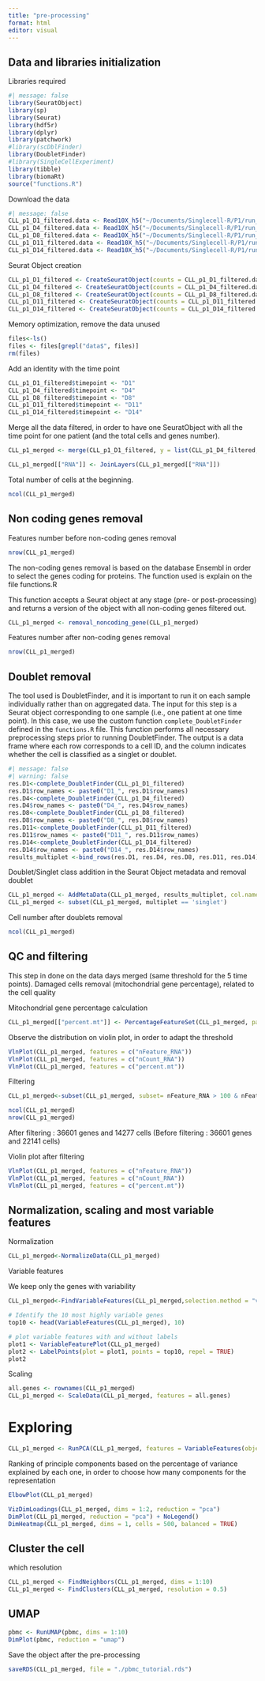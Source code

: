 ```yaml
---
title: "pre-processing"
format: html
editor: visual
---
```


## Data and libraries initialization

Libraries required

```r
#| message: false
library(SeuratObject)
library(sp)
library(Seurat)
library(hdf5r)
library(dplyr)
library(patchwork)
#library(scDblFinder)
library(DoubletFinder)
#library(SingleCellExperiment)
library(tibble)
library(biomaRt)
source("functions.R")
```

Download the data

```r
#| message: false
CLL_p1_D1_filtered.data <- Read10X_h5("~/Documents/Singlecell-R/P1/run_count_J1/outs/filtered_feature_bc_matrix.h5")
CLL_p1_D4_filtered.data <- Read10X_h5("~/Documents/Singlecell-R/P1/run_count_J4/outs/filtered_feature_bc_matrix.h5")
CLL_p1_D8_filtered.data <- Read10X_h5("~/Documents/Singlecell-R/P1/run_count_J8/outs/filtered_feature_bc_matrix.h5")
CLL_p1_D11_filtered.data <- Read10X_h5("~/Documents/Singlecell-R/P1/run_count_J11/outs/filtered_feature_bc_matrix.h5")
CLL_p1_D14_filtered.data <- Read10X_h5("~/Documents/Singlecell-R/P1/run_count_J14/outs/filtered_feature_bc_matrix.h5")
```

Seurat Object creation

```r
CLL_p1_D1_filtered <- CreateSeuratObject(counts = CLL_p1_D1_filtered.data$`Gene Expression`, project = "P1_D1_filtered",min.cells = 2, min.features = 100)
CLL_p1_D4_filtered <- CreateSeuratObject(counts = CLL_p1_D4_filtered.data$`Gene Expression`, project = "P1_D4_filtered", min.cells = 2, min.features = 100)
CLL_p1_D8_filtered <- CreateSeuratObject(counts = CLL_p1_D8_filtered.data$`Gene Expression`, project = "P1_D8_filtered", min.cells = 2, min.features = 100)
CLL_p1_D11_filtered <- CreateSeuratObject(counts = CLL_p1_D11_filtered.data$`Gene Expression`, project = "P1_D11_filtered", min.cells = 2, min.features = 100)
CLL_p1_D14_filtered <- CreateSeuratObject(counts = CLL_p1_D14_filtered.data$`Gene Expression`, project = "P1_D14_filtered", min.cells = 2, min.features = 100)
```

Memory optimization, remove the data unused

```r
files<-ls()
files <- files[grepl("data$", files)]
rm(files)
```

Add an identity with the time point

```r
CLL_p1_D1_filtered$timepoint <- "D1"
CLL_p1_D4_filtered$timepoint <- "D4"
CLL_p1_D8_filtered$timepoint <- "D8"
CLL_p1_D11_filtered$timepoint <- "D11"
CLL_p1_D14_filtered$timepoint <- "D14"
```

Merge all the data filtered, in order to have one SeuratObject with all the time point for one patient (and the total cells and genes number).

```r
CLL_p1_merged <- merge(CLL_p1_D1_filtered, y = list(CLL_p1_D4_filtered, CLL_p1_D8_filtered, CLL_p1_D11_filtered, CLL_p1_D14_filtered), add.cell.ids = c("D1", "D4", "D8", "D11", "D14"), project = "TimeCourse")

CLL_p1_merged[["RNA"]] <- JoinLayers(CLL_p1_merged[["RNA"]])
```

Total number of cells at the beginning.

```r
ncol(CLL_p1_merged)
```

## Non coding genes removal

Features number before non-coding genes removal

```r
nrow(CLL_p1_merged)
```

The non-coding genes removal is based on the database Ensembl in order to select the genes coding for proteins. The function used is explain on the file functions.R

This function accepts a Seurat object at any stage (pre- or post-processing) and returns a version of the object with all non-coding genes filtered out.

```r
CLL_p1_merged <- removal_noncoding_gene(CLL_p1_merged)
```

Features number after non-coding genes removal

```r
nrow(CLL_p1_merged)
```

## Doublet removal

The tool used is DoubletFinder, and it is important to run it on each sample individually rather than on aggregated data. The input for this step is a Seurat object corresponding to one sample (i.e., one patient at one time point). In this case, we use the custom function `complete_DoubletFinder` defined in the `functions.R` file. This function performs all necessary preprocessing steps prior to running DoubletFinder. The output is a data frame where each row corresponds to a cell ID, and the column indicates whether the cell is classified as a singlet or doublet.

```r
#| message: false
#| warning: false
res.D1<-complete_DoubletFinder(CLL_p1_D1_filtered)
res.D1$row_names <- paste0("D1_", res.D1$row_names)
res.D4<-complete_DoubletFinder(CLL_p1_D4_filtered)
res.D4$row_names <- paste0("D4_", res.D4$row_names)
res.D8<-complete_DoubletFinder(CLL_p1_D8_filtered)
res.D8$row_names <- paste0("D8_", res.D8$row_names)
res.D11<-complete_DoubletFinder(CLL_p1_D11_filtered)
res.D11$row_names <- paste0("D11_", res.D11$row_names)
res.D14<-complete_DoubletFinder(CLL_p1_D14_filtered)
res.D14$row_names <- paste0("D14_", res.D14$row_names)
results_multiplet <-bind_rows(res.D1, res.D4, res.D8, res.D11, res.D14)
```

Doublet/Singlet class addition in the Seurat Object metadata and removal doublet

```r
CLL_p1_merged <- AddMetaData(CLL_p1_merged, results_multiplet, col.names=multiplet)
CLL_p1_merged <- subset(CLL_p1_merged, multiplet == 'singlet')
```

Cell number after doublets removal

```r
ncol(CLL_p1_merged)
```

## QC and filtering

This step in done on the data days merged (same threshold for the 5 time points). Damaged cells removal (mitochondrial gene percentage), related to the cell quality

Mitochondrial gene percentage calculation

```r
CLL_p1_merged[["percent.mt"]] <- PercentageFeatureSet(CLL_p1_merged, pattern = "^MT-")
```

Observe the distribution on violin plot, in order to adapt the threshold

```r
VlnPlot(CLL_p1_merged, features = c("nFeature_RNA"))
VlnPlot(CLL_p1_merged, features = c("nCount_RNA"))
VlnPlot(CLL_p1_merged, features = c("percent.mt"))
```

Filtering

```r
CLL_p1_merged<-subset(CLL_p1_merged, subset= nFeature_RNA > 100 & nFeature_RNA < 6000 & percent.mt < 10)

ncol(CLL_p1_merged)
nrow(CLL_p1_merged)
```

After filtering : 36601 genes and 14277 cells (Before filtering : 36601 genes and 22141 cells)

Violin plot after filtering

```r
VlnPlot(CLL_p1_merged, features = c("nFeature_RNA")) 
VlnPlot(CLL_p1_merged, features = c("nCount_RNA")) 
VlnPlot(CLL_p1_merged, features = c("percent.mt"))
```

## Normalization, scaling and most variable features

Normalization

```r
CLL_p1_merged<-NormalizeData(CLL_p1_merged)
```

Variable features

We keep only the genes with variability

```r
CLL_p1_merged<-FindVariableFeatures(CLL_p1_merged,selection.method = "vst", nfeatures = 2000)

# Identify the 10 most highly variable genes
top10 <- head(VariableFeatures(CLL_p1_merged), 10)

# plot variable features with and without labels
plot1 <- VariableFeaturePlot(CLL_p1_merged)
plot2 <- LabelPoints(plot = plot1, points = top10, repel = TRUE)
plot2
```

Scaling

```r
all.genes <- rownames(CLL_p1_merged)
CLL_p1_merged <- ScaleData(CLL_p1_merged, features = all.genes)
```

# Exploring

```r
CLL_p1_merged <- RunPCA(CLL_p1_merged, features = VariableFeatures(object = CLL_p1_merged))
```

Ranking of principle components based on the percentage of variance explained by each one, in order to choose how many components for the representation

```r
ElbowPlot(CLL_p1_merged)
```

```r
VizDimLoadings(CLL_p1_merged, dims = 1:2, reduction = "pca")
DimPlot(CLL_p1_merged, reduction = "pca") + NoLegend()
DimHeatmap(CLL_p1_merged, dims = 1, cells = 500, balanced = TRUE)
```

## Cluster the cell

which resolution

```r
CLL_p1_merged <- FindNeighbors(CLL_p1_merged, dims = 1:10)
CLL_p1_merged <- FindClusters(CLL_p1_merged, resolution = 0.5)
```

## UMAP

```r
pbmc <- RunUMAP(pbmc, dims = 1:10)
DimPlot(pbmc, reduction = "umap")
```

Save the object after the pre-processing

```r
saveRDS(CLL_p1_merged, file = "./pbmc_tutorial.rds")
```
